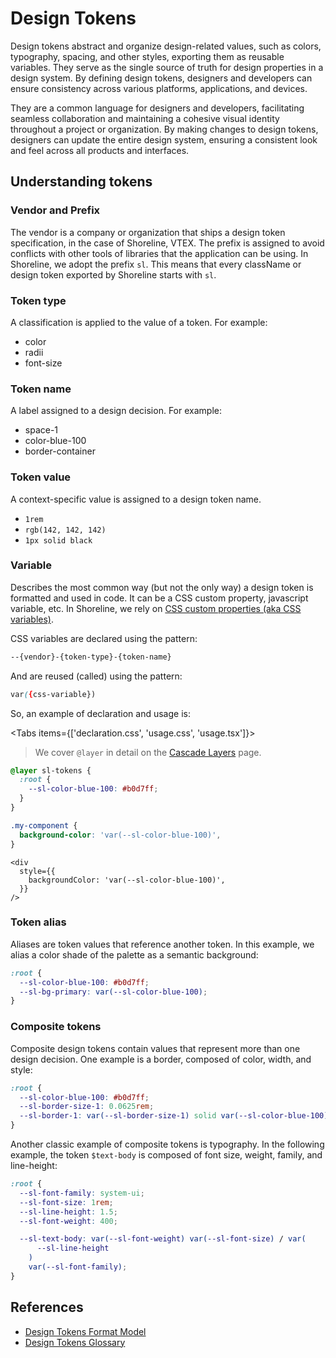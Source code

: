
# Design Tokens

Design tokens abstract and organize design-related values, such as colors, typography, spacing, and other styles, exporting them as reusable variables. They serve as the single source of truth for design properties in a design system. By defining design tokens, designers and developers can ensure consistency across various platforms, applications, and devices.

They are a common language for designers and developers, facilitating seamless collaboration and maintaining a cohesive visual identity throughout a project or organization. By making changes to design tokens, designers can update the entire design system, ensuring a consistent look and feel across all products and interfaces.

## Understanding tokens

### Vendor and Prefix

The vendor is a company or organization that ships a design token specification, in the case of Shoreline, VTEX. The prefix is assigned to avoid conflicts with other tools of libraries that the application can be using. In Shoreline, we adopt the prefix `sl`. This means that every className or design token exported by Shoreline starts with `sl`.

### Token type

A classification is applied to the value of a token. For example:

- color
- radii
- font-size

### Token name

A label assigned to a design decision. For example:

- space-1
- color-blue-100
- border-container

### Token value

A context-specific value is assigned to a design token name.

- `1rem`
- `rgb(142, 142, 142)`
- `1px solid black`

### Variable

Describes the most common way (but not the only way) a design token is formatted and used in code. It can be a CSS custom property, javascript variable, etc. In Shoreline, we rely on [CSS custom properties (aka CSS variables)](https://developer.mozilla.org/en-US/docs/Web/CSS/Using_CSS_custom_properties).

CSS variables are declared using the pattern:

```css
--{vendor}-{token-type}-{token-name}
```

And are reused (called) using the pattern:

```css
var({css-variable})
```

So, an example of declaration and usage is:

<Tabs items={['declaration.css', 'usage.css', 'usage.tsx']}>

<Tab>

> We cover `@layer` in detail on the [Cascade Layers](./cascade-layers) page.

```css
@layer sl-tokens {
  :root {
    --sl-color-blue-100: #b0d7ff;
  }
}
```

</Tab>

<Tab>

```css
.my-component {
  background-color: 'var(--sl-color-blue-100)',
}
```

</Tab>

<Tab>

```tsx
<div
  style={{
    backgroundColor: 'var(--sl-color-blue-100)',
  }}
/>
```

</Tab>

</Tabs>

### Token alias

Aliases are token values that reference another token. In this example, we alias a color shade of the palette as a semantic background:

```css
:root {
  --sl-color-blue-100: #b0d7ff;
  --sl-bg-primary: var(--sl-color-blue-100);
}
```

### Composite tokens

Composite design tokens contain values that represent more than one design decision. One example is a border, composed of color, width, and style:

```css
:root {
  --sl-color-blue-100: #b0d7ff;
  --sl-border-size-1: 0.0625rem;
  --sl-border-1: var(--sl-border-size-1) solid var(--sl-color-blue-100);
}
```

Another classic example of composite tokens is typography. In the following example, the token `$text-body` is composed of font size, weight, family, and line-height:

```css
:root {
  --sl-font-family: system-ui;
  --sl-font-size: 1rem;
  --sl-line-height: 1.5;
  --sl-font-weight: 400;

  --sl-text-body: var(--sl-font-weight) var(--sl-font-size) / var(
      --sl-line-height
    )
    var(--sl-font-family);
}
```

## References

- [Design Tokens Format Model](https://tr.designtokens.org/format/)
- [Design Tokens Glossary](https://www.designtokens.org/glossary/)
